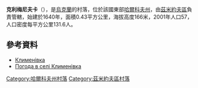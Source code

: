 {{coord|49|33|14|N|36|11|42|E|scale:100000_region:UA|display=title}}

'''克利梅尼夫卡'''（{{lang-uk|Клименівка}}），是[[烏克蘭|烏克蘭]]的村落，位於該國東部[[哈爾科夫州|哈爾科夫州]]，由[[茲米約夫區|茲米約夫區]]負責管轄，始建於1640年，面積0.43平方公里，海拔高度166米，2001年人口57，人口密度每平方公里131.6人。

==參考資料==
*[http://w1.c1.rada.gov.ua/pls/z7502/A005?rdat1=09.01.2009&rf7571=33081 Клименівка]{{dead link|date=2017年11月 |bot=InternetArchiveBot |fix-attempted=yes }}
* [http://weather.in.ua/ua/har'kovskaja/10671 Погода в селі Клименівка]{{Wayback|url=http://weather.in.ua/ua/har'kovskaja/10671 |date=20160323024920 }}

{{DEFAULTSORT:Клименівка}}
[[Category:哈爾科夫州村落|Category:哈爾科夫州村落]]
[[Category:茲米約夫區村落|Category:茲米約夫區村落]]


{{Kharkiv-geo-stub}}